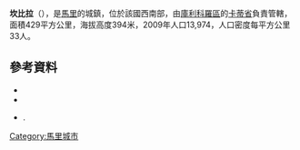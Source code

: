 {{Coord|12|47|48|N|8|6|12|W|display=title}}

'''坎比拉'''（{{lang-fr|Kambila}}），是[[馬里|馬里]]的城鎮，位於該國西南部，由[[庫利科羅區|庫利科羅區]]的[[卡蒂省|卡蒂省]]負責管轄，面積429平方公里，海拔高度394米，2009年人口13,974，人口密度每平方公里33人。

==參考資料==
*{{citation | url=http://instat.gov.ml/documentation/koulikoro.pdf | publisher=République de Mali: Institut National de la Statistique | title=Resultats Provisoires RGPH 2009 (Région de Koulikoro) | language=fr | accessdate=2015-07-22 | archive-date=2011-07-22 | archive-url=https://web.archive.org/web/20110722215741/http://instat.gov.ml/documentation/koulikoro.pdf | dead-url=no }}
*{{citation | title=Communes de la Région de Koulikoro | publisher=Ministère de l’administration territoriale et des collectivités locales, République du Mali | url=http://www.matcl.gov.ml/pdf/ComRegKoulikoro.pdf | language=fr | deadurl=yes | archiveurl=https://web.archive.org/web/20120309074136/http://www.matcl.gov.ml/pdf/ComRegKoulikoro.pdf | archivedate=2012-03-09 | accessdate=2015-07-22 }}
*{{citation | title=Plan de Sécurité Alimentaire Commune Rurale de Kambila 2008-2012 | publisher=Commissariat à la Sécurité Alimentaire, République du Mali, USAID-Mali | year=2008 | url=http://www.aec.msu.edu/fs2/mali_fd_strtgy/plans/koulikoro/kati/P_S_A_Kambila.pdf | language=fr | deadurl=yes | archiveurl=https://web.archive.org/web/20120814091315/http://www.aec.msu.edu/fs2/mali_fd_strtgy/plans/koulikoro/kati/P_S_A_Kambila.pdf | archivedate=2012年8月14日 | df= | accessdate=2015年7月22日 }}.

{{庫利科羅區}}

[[Category:馬里城市|Category:馬里城市]]


{{Mali-geo-stub}}